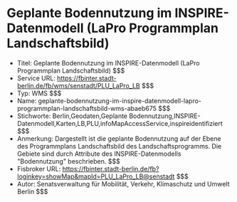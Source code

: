 # Geplante Bodennutzung im INSPIRE-Datenmodell (LaPro Programmplan Landschaftsbild)
- Titel: Geplante Bodennutzung im INSPIRE-Datenmodell (LaPro Programmplan Landschaftsbild) $$$
- Service URL: https://fbinter.stadt-berlin.de/fb/wms/senstadt/PLU_LaPro_LB $$$
- Typ: WMS $$$
- Name: geplante-bodennutzung-im-inspire-datenmodell-lapro-programmplan-landschaftsbild-wms-abaeb675 $$$
- Stichworte: Berlin,Geodaten,Geplante Bodennutzung,INSPIRE-Datenmodell,Karten,LB,PLU,infoMapAccessService,inspireidentifiziert $$$
- Anmerkung: Dargestellt ist die geplante Bodennutzung auf der Ebene des Programmplans Landschaftsbild des Landschaftsprogramms. Die Gebiete sind durch Attribute des INSPIRE-Datenmodells "Bodennutzung" beschrieben. $$$
- Fisbroker URL: https://fbinter.stadt-berlin.de/fb?loginkey=showMap&mapId=PLU_LaPro_LB@senstadt $$$
- Autor: Senatsverwaltung für Mobilität, Verkehr, Klimaschutz und Umwelt Berlin $$$
